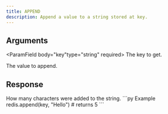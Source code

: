 ```yaml
---
title: APPEND
description: Append a value to a string stored at key.
---
```



## Arguments

<ParamField body="key"type="string" required>
  The key to get.
</ParamField>

<ParamField body="value" required>
  The value to append.
</ParamField>

## Response

<ResponseField  type="integer" required>
How many characters were added to the string.
</ResponseField>

<RequestExample>
```py Example
redis.append(key, "Hello")
# returns 5
```
</RequestExample>